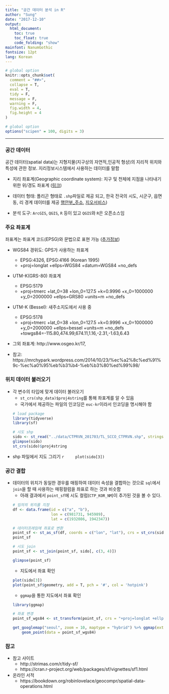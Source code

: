 ```yaml
--- 
title: "공간 데이터 분석 in R" 
author: "Sung" 
date: "2017-12-10" 
output: 
  html_document: 
    toc: true 
    toc_float: true 
    code_folding: "show" 
mainfont: NanumGothic 
fontsize: 12pt 
lang: Korean 
--- 
```


```r
# global option 
knitr::opts_chunk$set( 
  comment = "##>", 
  collapse = T, 
  eval = T, 
  tidy = F, 
  message = F, 
  warning = F, 
  fig.width = 4, 
  fig.height = 4 
) 

# global option 
options("scipen" = 100, digits = 3) 
``` 
---   

### **공간 데이터** 

공간 데이터(spatial data)는 지형지물(지구상의 자연적,인공적 형상)의 지리적 위치와 특성에 관한 정보. 지리정보시스템에서 사용하는 데이터를 말함 

- 지리 좌표계(Geographic coordinate system): 지구 및 천체에 지점을 나타내기 위한 위/경도 좌표계 ([링크](https://ko.wikipedia.org/w/index.php?oldid=19775468)) 

- 데이터 형태: 폴리곤 형태로 `.shp`파일로 제공 되고, 한국  전국의 시도, 시군구, 읍면동, 리 경계 데이터를 제공 [행안부_주소](https://www.juso.go.kr/addrlink/devLayerRequestWrite.do), [지오서비스](http://www.gisdeveloper.co.kr/?p=2332)) 

- 분석 도구: `ArcGIS`, `QGIS`, `R` 등이 있고 `QGIS`와 `R`은 오픈소스임 


### **주요 좌표계** 

좌표계는 좌표계 코드(EPSG)와 문법으로 표현 가능 ([추가정보](https://mgimond.github.io/Spatial/coordinate-systems-in-r.html)) 

- WGS84 경위도: GPS가 사용하는 좌표계 
    - EPSG:4326, EPSG:4166 (Korean 1995) 
    - +proj=longlat +ellps=WGS84 +datum=WGS84 +no_defs  

- UTM-K(GRS-80) 좌표계 
    - EPSG:5179 
    - +proj=tmerc +lat_0=38 +lon_0=127.5 +k=0.9996 +x_0=1000000 +y_0=2000000 +ellps=GRS80 +units=m +no_defs 

- UTM-K (Bessel): 새주소지도에서 사용 중 
    - EPSG:5178 
    - +proj=tmerc +lat_0=38 +lon_0=127.5 +k=0.9996 +x_0=1000000 +y_0=2000000 +ellps=bessel +units=m +no_defs +towgs84=-115.80,474.99,674.11,1.16,-2.31,-1.63,6.43 

- 그외 좌표계: http://www.osgeo.kr/17,  

- 참고: https://mrchypark.wordpress.com/2014/10/23/%ec%a2%8c%ed%91%9c-%ec%a0%95%eb%b3%b4-%eb%b3%80%ed%99%98/ 


### **위치 데이터 불러오기** 

- 각 변수의 타입에 맞게 데이터 불러오기 
    - `st_crs(shp_data)$proj4string`를 통해 좌표계를 알 수 있음 
    - 국가에서 제공하는 파일의 인코딩은 `euc-kr`이라서 인코딩을 명시해야 함 
     
    ```r
    # load package 
    library(tidyverse) 
    library(sf) 
     
    # 시도 shp 
    sido <- st_read("../data/CTPRVN_201703/TL_SCCO_CTPRVN.shp", stringsAsFactors = F, quiet = T, options = "encoding=euc-kr")   
    glimpse(sido)  
    st_crs(sido)$proj4string  
    ``` 

- shp 파일에서 지도 그리기 
    ```r
    plot(sido[3]) 
    ``` 


### **공간 결합** 

- 데이터의 위치가 동일한 경우를 매핑하여 데이터 속성을 결합하는 것으로 `sql`에서 `join`을 할 때 사용하는 매핑컬럼을 좌표로 하는 것과 비슷함 
    - 아래 결과에서 `point_sf`에 시도 컬럼(`CTP_KOR_NM`)이 추가된 것을 볼 수 있다. 

    ```r
    # 임의의 위치를 지정 
    df <- data.frame(id = c("a", "b"),  
                     lon = c(981731, 945989),  
                     lat = c(1932086, 1942347))  

    # 데이터프레임에 좌표로 변환 
    point_sf <- st_as_sf(df, coords = c("lon", "lat"), crs = st_crs(sido)$proj4string)  
    point_sf 
     
    # 시도 join 
    point_sf <- st_join(point_sf, sido[, c(3, 4)]) 
     
    glimpse(point_sf) 
    ``` 
     
    - 지도에서 좌표 확인 
     
    ```r
    plot(sido[3]) 
    plot(point_sf$geometry, add = T, pch = '#', col = 'hotpink') 
    ``` 
     
    - `ggmap`을 통한 지도에서 좌표 확인 
     
    ```r
    library(ggmap) 
     
    # 좌표 변경 
    point_sf_wgs84 <- st_transform(point_sf, crs = "+proj=longlat +ellps=WGS84 +datum=WGS84 +no_defs") 
     
    get_googlemap("seoul", zoom = 10, maptype = "hybrid") %>% ggmap(extent = "device") + 
        geom_point(data = point_sf_wgs84) 

    ``` 
     
### 참고 
- 참고 사이트 
    - http://strimas.com/r/tidy-sf/ 
    - https://cran.r-project.org/web/packages/sf/vignettes/sf1.html 
- 온라인 서적 
    - https://bookdown.org/robinlovelace/geocompr/spatial-data-operations.html